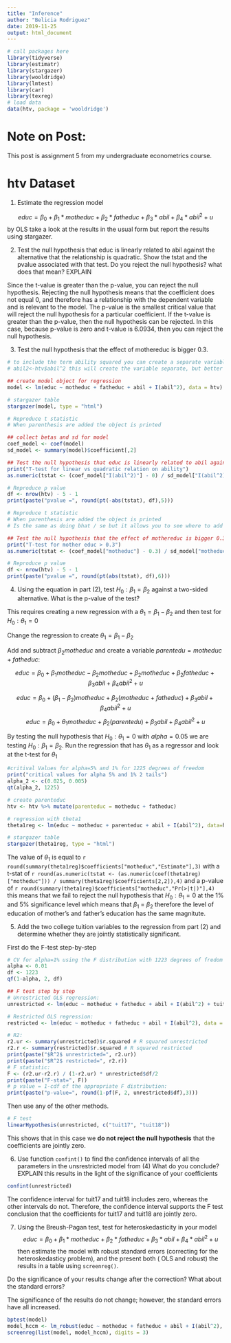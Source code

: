 ```yaml
---
title: "Inference"
author: "Belicia Rodriguez"
date: 2019-11-25
output: html_document
---
```

```r
# call packages here
library(tidyverse)
library(estimatr)
library(stargazer)
library(wooldridge)
library(lmtest)
library(car)
library(texreg)
# load data
data(htv, package = 'wooldridge')
```

# Note on Post:

This post is assignment 5 from my undergraduate econometrics course.

# htv Dataset

1. Estimate the regression model

$$ educ = \beta_0 + \beta_1 *motheduc + \beta_2 *fatheduc + \beta_3 *abil + \beta_4 *abil^2 + u$$
by OLS take a look at the results in the usual form but report the results using stargazer. 

2. Test the null hypothesis that educ is linearly related to abil against the alternative that the relationship is quadratic. Show the tstat and the pvalue associated with that test. Do you reject the null hypothesis? what does that mean? EXPLAIN

Since the t-value is greater than the p-value, you can reject the null hypothesis. Rejecting the null hypothesis means that the coefficient does not equal 0, and therefore has a relationship with the dependent variable and is relevant to the model. The p-value is the smallest critical value that will reject the null hypothesis for a particular coefficient. If the t-value is greater than the p-value, then the null hypothesis can be rejected. In this case, because p-value is zero and t-value is 6.0934, then you can reject the null hypothesis.

3. Test the null hypothesis that the effect of mothereduc is bigger 0.3. 

```r
# to include the term ability squared you can create a separate variable or even aesier use the I(function) in the lm command to add the term
# abil2<-htv$abil^2 this will create the variable separate, but better to use I(abil^2)

## create model object for regression
model <- lm(educ ~ motheduc + fatheduc + abil + I(abil^2), data = htv)

# stargazer table
stargazer(model, type = "html")

```


```r
# Reproduce t statistic
# When parenthesis are added the object is printed

## collect betas and sd for model
coef_model <- coef(model)
sd_model <- summary(model)$coefficient[,2]

## Test the null hypothesis that educ is linearly related to abil against the alternative that the relationship is quadratic
print("T-test for linear vs quadratic relation on ability")
as.numeric(tstat <- (coef_model["I(abil^2)"] - 0) / sd_model["I(abil^2)"])

# Reproduce p value
df <- nrow(htv) - 5 - 1
print(paste("pvalue =", round(pt(-abs(tstat), df),5)))

# Reproduce t statistic
# When parenthesis are added the object is printed
# Is the same as doing bhat / se but it allows you to see where to add the value if different than zero 

## Test the null hypothesis that the effect of mothereduc is bigger 0.3.
print("T-test for mother educ > 0.3")
as.numeric(tstat <- (coef_model["motheduc"] - 0.3) / sd_model["motheduc"])

# Reproduce p value
df <- nrow(htv) - 5 - 1
print(paste("pvalue =", round(pt(abs(tstat), df),6)))

```

4. Using the equation in part (2), test $H_0: \beta_1=\beta_2$ against a two-sided alternative. What is the p-value of the test? 

This requires creating a new regression with a $\theta_1=\beta_1-\beta_2$ and then test for $H_0: \theta_1=0$

Change the regression to create $\theta_1=\beta_1-\beta_2$ 

Add and subtract $\beta_2 motheduc$ and create a variable $parentedu=motheduc+fatheduc$:

$$ educ = \beta_0 + \beta_1 motheduc - \beta_2 motheduc + \beta_2 motheduc+ \beta_2 fatheduc + \beta_3 abil + \beta_4 abil^2 + u$$

$$ educ = \beta_0 + (\beta_1 - \beta_2)   motheduc + \beta_2  (motheduc+fatheduc) + \beta_3 abil + \beta_4 abil^2 + u$$
$$ educ = \beta_0 + \theta_1   motheduc + \beta_2  (parentedu) + \beta_3 abil + \beta_4 abil^2 + u$$

By testing the null hypothesis that $H_0:\theta_1=0$ with $alpha=0.05$ we are testing $H_0: \beta_1=\beta_2$. Run the regression that has $\theta_1$ as a regressor and look at the t-test for $\theta_1$

```r
#critival Values for alpha=5% and 1% for 1225 degrees of freedom 
print("critical values for alpha 5% and 1% 2 tails")
alpha_2 <- c(0.025, 0.005)
qt(alpha_2, 1225)

# create parenteduc
htv <- htv %>% mutate(parenteduc = motheduc + fatheduc)

# regression with theta1
theta1reg <- lm(educ ~ motheduc + parenteduc + abil + I(abil^2), data=htv)

```

```r
# stargazer table
stargazer(theta1reg, type = "html")
```

The value of $\theta_1$ is equal to `r round(summary(theta1reg)$coefficients["motheduc","Estimate"],3) ` with a t-stat of `r round(as.numeric(tstat <- (as.numeric(coef(theta1reg)["motheduc"])) / summary(theta1reg)$coefficients[2,2]),4) ` and a p-value of `r round(summary(theta1reg)$coefficients["motheduc","Pr(>|t|)"],4) ` this means that we fail to reject the null hypothesis that  $H_0:\theta_1=0$ at the 1% and 5% significance level which means that $\beta_1$ = $\beta_2$ therefore the level of education of mother's and father's education has the same magnitute.


5. Add the two college tuition variables to the regression from part (2) and determine whether they are jointly statistically significant. 

First do the F-test step-by-step

```r
# CV for alpha=1% using the F distribution with 1223 degrees of fredom d.f. :
alpha <- 0.01
df <- 1223
qf(1-alpha, 2, df)

## F test step by step
# Unrestricted OLS regression:  
unrestricted <- lm(educ ~ motheduc + fatheduc + abil + I(abil^2) + tuit17 + tuit18, data = htv)

# Restricted OLS regression:
restricted <- lm(educ ~ motheduc + fatheduc + abil + I(abil^2), data = htv)

# R2:
r2.ur <- summary(unrestricted)$r.squared # R squared unrestricted
r2.r <- summary(restricted)$r.squared # R squared restricted 
print(paste("$R^2$ unrestricted=", r2.ur))
print(paste("$R^2$ restricted=", r2.r))
# F statistic:
F <- (r2.ur-r2.r) / (1-r2.ur) * unrestricted$df/2
print(paste("F-stat=", F))
# p value = 1-cdf of the appropriate F distribution:
print(paste("p-value=", round(1-pf(F, 2, unrestricted$df),3)))
```

Then use any of the other methods.

```r
# F test 
linearHypothesis(unrestricted, c("tuit17", "tuit18"))

```

This shows that in this case we **do not reject the null hypothesis** that the coefficients are jointly zero. 

6. Use function `confint()` to find the confidence intervals of all the parameters in the unsrestricted model from (4) What do you conclude? EXPLAIN this results in the light of the significance of your coefficients

```r
confint(unrestricted)
```

The confidence interval for tuit17 and tuit18 includes zero, whereas the other intervals do not. Therefore, the confidence interval supports the F test conclusion that the coefficients for tuit17 and tuit18 are jointly zero.


7. Using the Breush-Pagan test, test for heteroskedasticity in your model  
$$ educ = \beta_0 + \beta_1 *motheduc + \beta_2 *fatheduc + \beta_3 *abil + \beta_4 *abil^2 + u$$ 
then estimate the model with robust standard errors (correcting for the heteroskedasticy problem), and the present both ( OLS and robust) the results in a table using `screenreg()`. 

Do the significance of your results change after the correction? What about the standard errors?

The significance of the results do not change; however, the standard errors have all increased.

```r
bptest(model)
model_hccm <- lm_robust(educ ~ motheduc + fatheduc + abil + I(abil^2), data = htv) %>% extract.lm_robust(include.ci = FALSE)
screenreg(list(model, model_hccm), digits = 3)
```

